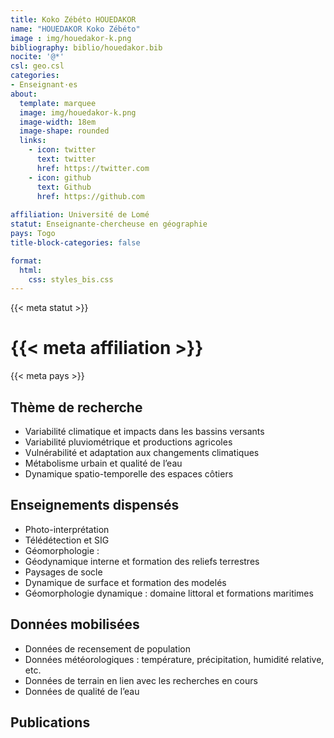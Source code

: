 ```yaml
---
title: Koko Zébéto HOUEDAKOR 
name: "HOUEDAKOR Koko Zébéto"
image : img/houedakor-k.png
bibliography: biblio/houedakor.bib
nocite: '@*'
csl: geo.csl
categories: 
- Enseignant·es
about:
  template: marquee
  image: img/houedakor-k.png
  image-width: 18em
  image-shape: rounded
  links:
    - icon: twitter
      text: twitter
      href: https://twitter.com
    - icon: github
      text: Github
      href: https://github.com
      
affiliation: Université de Lomé
statut: Enseignante-chercheuse en géographie
pays: Togo
title-block-categories: false

format:
  html: 
    css: styles_bis.css
---
```


::: {#profil}
::: {#statut}
{{< meta statut >}}
:::

::: {#affiliation}
# {{< meta affiliation >}}
:::

::: {#pays}
<i class="bi bi-globe2"></i> {{< meta pays >}}\
:::
:::

## <i class="bi bi-ui-checks-grid"></i> Thème de recherche

::: {#liste}
-   Variabilité climatique et impacts dans les bassins versants
-   Variabilité pluviométrique et productions agricoles
-   Vulnérabilité et adaptation aux changements climatiques
-   Métabolisme urbain et qualité de l’eau
-   Dynamique spatio-temporelle des espaces côtiers
:::

## <i class="bi bi-person-video3"></i> Enseignements dispensés

<div>

-   Photo-interprétation
-   Télédétection et SIG
-   Géomorphologie : 
  -   Géodynamique interne et formation des reliefs terrestres
  -   Paysages de socle
  -   Dynamique de surface et formation des modelés
  -   Géomorphologie dynamique : domaine littoral et formations maritimes
  
</div>

## <i class="bi bi-clipboard-data"></i> Données mobilisées

-   Données de recensement de population
-   Données météorologiques : température, précipitation, humidité relative, etc.
-   Données de terrain en lien avec les recherches en cours
-   Données de qualité de l’eau

## <i class="bi bi-file-earmark-text"></i> Publications

::: {#refs}
:::
